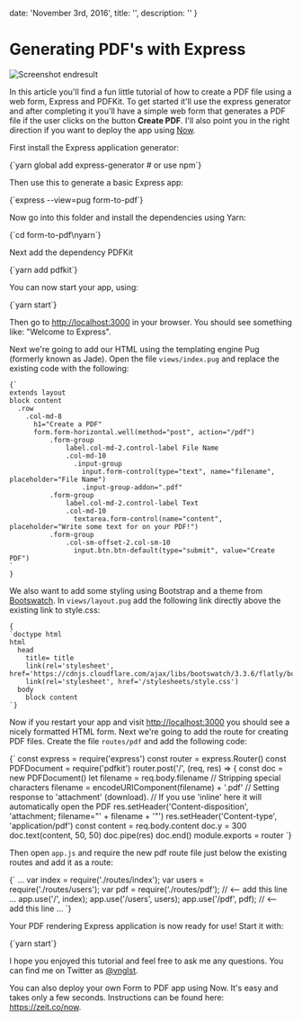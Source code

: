 
  date: 'November 3rd, 2016',
  title: '',
  description: ''
}

# Generating PDF's with Express

![Screenshot endresult](/static/blog/form-pdf.png)

In this article you'll find a fun little tutorial of how to create a
PDF file using a web form, Express and PDFKit. To get started it'll
use the express generator and after completing it you'll have a
simple web form that generates a PDF file if the user clicks on the
button <b>Create PDF</b>. I'll also point you in the right direction
if you want to deploy the app using
<a href="https://zeit.co/now">Now</a>.

First install the Express application generator:

<CodeBlock language="bash" >
{`yarn global add express-generator # or use npm`}
</CodeBlock>

Then use this to generate a basic Express app:

<CodeBlock language="bash" >
{`express --view=pug form-to-pdf`}
</CodeBlock>

Now go into this folder and install the dependencies using Yarn:

<CodeBlock language="bash" >
{`cd form-to-pdf\nyarn`}
</CodeBlock>

Next add the dependency PDFKit

<CodeBlock language="bash" >
{`yarn add pdfkit`}
</CodeBlock>

You can now start your app, using:

<CodeBlock language="bash" >
{`yarn start`}
</CodeBlock>

Then go to <a href="http://localhost:3000">http://localhost:3000</a>
in your browser. You should see something like: "Welcome to
Express".

Next we're going to add our HTML using the templating engine Pug
(formerly known as Jade). Open the file <code>views/index.pug</code>
and replace the existing code with the following:

<pre>
<code>{`
extends layout
block content
  .row
    .col-md-8
      h1="Create a PDF"
      form.form-horizontal.well(method="post", action="/pdf")
          .form-group
              label.col-md-2.control-label File Name
              .col-md-10
                .input-group
                  input.form-control(type="text", name="filename", placeholder="File Name")
                  .input-group-addon=".pdf"
          .form-group
              label.col-md-2.control-label Text
              .col-md-10
                textarea.form-control(name="content", placeholder="Write some text for on your PDF!")
          .form-group
              .col-sm-offset-2.col-sm-10
                input.btn.btn-default(type="submit", value="Create PDF")
`
}</code>
</pre>

We also want to add some styling using Bootstrap and a theme from <a href="https://bootswatch.com/">Bootswatch</a>.
In <code>views/layout.pug</code> add the following link directly above the existing link to style.css:

<pre>
<code>{
`doctype html
html
  head
    title= title
    link(rel='stylesheet', href='https://cdnjs.cloudflare.com/ajax/libs/bootswatch/3.3.6/flatly/bootstrap.min.css')
    link(rel='stylesheet', href='/stylesheets/style.css')
  body
    block content
`}</code>
</pre>

Now if you restart your app and visit
<a href="http://localhost:3000">http://localhost:3000</a> you should
see a nicely formatted HTML form. Next we're going to add the route
for creating PDF files. Create the file <code>routes/pdf</code> and
add the following code:

<CodeBlock language="javascript" >
{`
const express = require('express')
const router = express.Router()
const PDFDocument = require('pdfkit')
router.post('/', (req, res) => {
  const doc = new PDFDocument()
  let filename = req.body.filename
  // Stripping special characters
  filename = encodeURIComponent(filename) + '.pdf'
  // Setting response to 'attachment' (download).
  // If you use 'inline' here it will automatically open the PDF
  res.setHeader('Content-disposition', 'attachment; filename="' + filename + '"')
  res.setHeader('Content-type', 'application/pdf')
  const content = req.body.content
  doc.y = 300
  doc.text(content, 50, 50)
  doc.pipe(res)
  doc.end()
module.exports = router
`}
</CodeBlock>

Then open <code>app.js</code> and require the new pdf route file
just below the existing routes and add it as a route:

<CodeBlock language="javascript" >
{`
...
var index = require('./routes/index');
var users = require('./routes/users');
var pdf = require(‘./routes/pdf’); // <-- add this line
...
app.use('/', index);
app.use('/users', users);
app.use('/pdf', pdf); // <-- add this line
...
`}
</CodeBlock>

Your PDF rendering Express application is now ready for use! Start
it with:

<CodeBlock language="bash" >
{`yarn start`}
</CodeBlock>

I hope you enjoyed this tutorial and feel free to ask me any
questions. You can find me on Twitter as
<a href="https://twitter.com/vnglst/">@vnglst</a>.

You can also deploy your own Form to PDF app using Now. It's easy
and takes only a few seconds. Instructions can be found here:
<a href="https://zeit.co/now">https://zeit.co/now</a>.